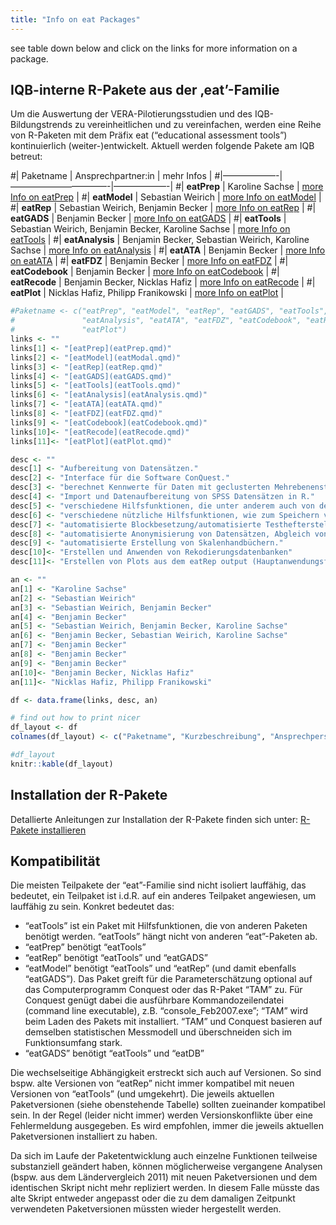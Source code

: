 ```yaml
---
title: "Info on eat Packages"
---
```


see table down below and click on the links for more information on a package.

## IQB-interne R-Pakete aus der ‚eat'-Familie

Um die Auswertung der VERA-Pilotierungsstudien und des IQB-Bildungstrends zu vereinheitlichen und zu vereinfachen, werden eine Reihe von R-Paketen mit dem Präfix eat ("educational assessment tools") kontinuierlich (weiter-)entwickelt. Aktuell werden folgende Pakete am IQB betreut:

#| Paketname       | Ansprechpartner:in                                  | mehr Infos                          |
#|-------------------|----------------------------------|-------------------|
#| **eatPrep**     | Karoline Sachse                                     | [more Info on eatPrep](eatPrep.qmd) |
#| **eatModel**    | Sebastian Weirich                                   | [more Info on eatModel](eatModel.qmd) |
#| **eatRep**      | Sebastian Weirich, Benjamin Becker                  | [more Info on eatRep](eatRep.qmd) |
#| **eatGADS**     | Benjamin Becker                                     | [more Info on eatGADS](eatGADS.qmd) |
#| **eatTools**    | Sebastian Weirich, Benjamin Becker, Karoline Sachse | [more Info on eatTools](eatTools.qmd) |
#| **eatAnalysis** | Benjamin Becker, Sebastian Weirich, Karoline Sachse | [more Info on eatAnalysis](eatAnalysis.qmd) |
#| **eatATA**      | Benjamin Becker                                     | [more Info on eatATA](eatATA.qmd) |
#| **eatFDZ**      | Benjamin Becker                                     | [more Info on eatFDZ](eatFDZ.qmd) |
#| **eatCodebook** | Benjamin Becker                                     | [more Info on eatCodebook](eatCodebook.qmd) |
#| **eatRecode**   | Benjamin Becker, Nicklas Hafiz                      | [more Info on eatRecode](eatRecode.qmd) |
#| **eatPlot**     | Nicklas Hafiz, Philipp Franikowski                  | [more Info on eatPlot](eatPlot.qmd) |



```r
#Paketname <- c("eatPrep", "eatModel", "eatRep", "eatGADS", "eatTools", 
#               "eatAnalysis", "eatATA", "eatFDZ", "eatCodebook", "eatRecode", 
#               "eatPlot")
links <- ""
links[1] <- "[eatPrep](eatPrep.qmd)"
links[2] <- "[eatModel](eatModal.qmd)"
links[3] <- "[eatRep](eatRep.qmd)"
links[4] <- "[eatGADS](eatGADS.qmd)"
links[5] <- "[eatTools](eatTools.qmd)"
links[6] <- "[eatAnalysis](eatAnalysis.qmd)"
links[7] <- "[eatATA](eatATA.qmd)"
links[8] <- "[eatFDZ](eatFDZ.qmd)"
links[9] <- "[eatCodebook](eatCodebook.qmd)"
links[10]<- "[eatRecode](eatRecode.qmd)"
links[11]<- "[eatPlot](eatPlot.qmd)"

desc <- ""
desc[1] <- "Aufbereitung von Datensätzen."
desc[2] <- "Interface für die Software ConQuest."
desc[3] <- "berechnet Kennwerte für Daten mit geclusterten Mehrebenenstrukturen mit imputierten Daten."
desc[4] <- "Import und Datenaufbereitung von SPSS Datensätzen in R."
desc[5] <- "verschiedene Hilfsfunktionen, die unter anderem auch von den Paketen 'eatPrep', 'eatModel', 'eatGADS' und 'eatRep' benötigt werden."
desc[6] <- "verschiedene nützliche Hilfsfunktionen, wie zum Speichern von Excel-Datein, Speichern von Analyse-Ergebnissen von lm4 und Simulieren von IRT-Responses."
desc[7] <- "automatisierte Blockbesetzung/automatisierte Testhefterstellung."
desc[8] <- "automatisierte Anonymisierung von Datensätzen, Abgleich von pdf-Dokumenten (zB Skalenhandbüchern) und Datensätzen."
desc[9] <- "automatisierte Erstellung von Skalenhandbüchern."
desc[10]<- "Erstellen und Anwenden von Rekodierungsdatenbanken"
desc[11]<- "Erstellen von Plots aus dem eatRep output (Hauptanwendungsfall: Bildungstrend)."

an <- ""
an[1] <- "Karoline Sachse"
an[2] <- "Sebastian Weirich"
an[3] <- "Sebastian Weirich, Benjamin Becker"
an[4] <- "Benjamin Becker"
an[5] <- "Sebastian Weirich, Benjamin Becker, Karoline Sachse"
an[6] <- "Benjamin Becker, Sebastian Weirich, Karoline Sachse"
an[7] <- "Benjamin Becker"
an[8] <- "Benjamin Becker"
an[9] <- "Benjamin Becker"
an[10]<- "Benjamin Becker, Nicklas Hafiz"
an[11]<- "Nicklas Hafiz, Philipp Franikowski"

df <- data.frame(links, desc, an)

# find out how to print nicer
df_layout <- df
colnames(df_layout) <- c("Paketname", "Kurzbeschreibung", "Ansprechperson")

#df_layout
knitr::kable(df_layout)

```


## Installation der R-Pakete

Detallierte Anleitungen zur Installation der R-Pakete finden sich unter: [R-Pakete installieren](http://iqbstaff.pbworks.com/w/page/138429033/R-Pakete%20Installieren)

## Kompatibilität

Die meisten Teilpakete der "eat"-Familie sind nicht isoliert lauffähig, das bedeutet, ein Teilpaket ist i.d.R. auf ein anderes Teilpaket angewiesen, um lauffähig zu sein. Konkret bedeutet das:

-   "eatTools" ist ein Paket mit Hilfsfunktionen, die von anderen Paketen benötigt werden. "eatTools" hängt nicht von anderen "eat"-Paketen ab.
-   "eatPrep" benötigt "eatTools"
-   "eatRep" benötigt "eatTools" und "eatGADS"
-   "eatModel" benötigt "eatTools" und "eatRep" (und damit ebenfalls "eatGADS"). Das Paket greift für die Parameterschätzung optional auf das Computerprogramm Conquest oder das R-Paket "TAM" zu. Für Conquest genügt dabei die ausführbare Kommandozeilendatei (command line executable), z.B. "console_Feb2007.exe"; "TAM" wird beim Laden des Pakets mit installiert. "TAM" und Conquest basieren auf demselben statistischen Messmodell und überschneiden sich im Funktionsumfang stark.
-   "eatGADS" benötigt "eatTools" und "eatDB"

Die wechselseitige Abhängigkeit erstreckt sich auch auf Versionen. So sind bspw. alte Versionen von "eatRep" nicht immer kompatibel mit neuen Versionen von "eatTools" (und umgekehrt). Die jeweils aktuellen Paketversionen (siehe obenstehende Tabelle) sollten zueinander kompatibel sein. In der Regel (leider nicht immer) werden Versionskonflikte über eine Fehlermeldung ausgegeben. Es wird empfohlen, immer die jeweils aktuellen Paketversionen installiert zu haben.

Da sich im Laufe der Paketentwicklung auch einzelne Funktionen teilweise substanziell geändert haben, können möglicherweise vergangene Analysen (bspw. aus dem Ländervergleich 2011) mit neuen Paketversionen und dem identischen Skript nicht mehr repliziert werden. In diesem Falle müsste das alte Skript entweder angepasst oder die zu dem damaligen Zeitpunkt verwendeten Paketversionen müssten wieder hergestellt werden.
